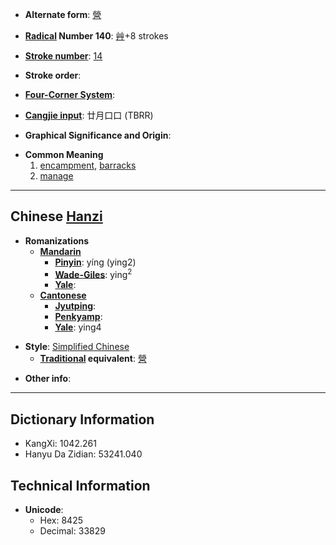 * '''Alternate form''': [[營]]

* '''[[Wiktionary:Chinese radical index| Radical]] Number 140''': [[Wiktionary:Chinese radical index 艸|艸]]+8 strokes

* '''[[Wiktionary:Chinese total strokes index|Stroke number]]''': [[Wiktionary:Chinese total strokes index 14|14]]

* '''Stroke order''': 

* '''[[Wiktionary:Chinese four corner index|Four-Corner System]]''': 

* '''[[Wiktionary:Chinese Cangjie index|Cangjie input]]''': 廿月口口 (TBRR)

* '''Graphical Significance and Origin''': 

* '''Common Meaning'''
*#[[encampment]], [[barrack]]s
*# [[manage]]


----

== Chinese [[Hanzi]] ==

* '''Romanizations'''
** '''[[Mandarin]]'''
*** '''[[Pinyin]]''': yíng (ying2)
*** '''[[Wade-Giles]]''': ying<sup>2</sup>
*** '''[[Yale]]''': 
** '''[[Cantonese]]'''
*** '''[[Jyutping]]''':
*** '''[[Penkyamp]]''': 
*** '''[[Yale]]''': ying4

* '''Style''': [[Simplified Chinese]] 
** '''[[Traditional Chinese|Traditional]] equivalent''': [[營]]

* '''Other info''': 

----

== Dictionary Information ==

* KangXi: 1042.261
* Hanyu Da Zidian: 53241.040

== Technical Information ==

* '''Unicode''':
** Hex: 8425
** Decimal: 33829